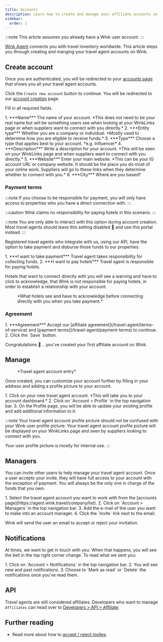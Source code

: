 ```yaml
---
title: Accounts
description: Learn how to create and manage your affiliate accounts on Wink.
sidebar:
  order: 1
---
```



:::note
This article assumes you already have a Wink user account.
:::

[Wink Agent](https://agent.wink.travel) connects you with travel inventory worldwide. This article steps you through creating and manging your travel agent accounts on Wink.

## Create account

Once you are authenticated, you will be redirected to your [accounts page](https://agent.wink.travel/company/list) that shows you all your travel agent accounts.

Click the `Create new account` button to continue. You will be redirected to our [account creation](https://agent.wink.travel/company/create) page. 

Fill in all required fields.

<Steps>
1. ***Name*** The name of your account. *This does not need to be your real name but will be something users see when looking at your WinkLinks page or when suppliers want to connect with you directly.*
2. ***Entity type*** Whether you are a company or individual. *Mostly used to determine how you are eligible to receive funds.*
3. ***Type*** Choose a type that applies best to your account. *e.g. Influencer* 
4. ***Description*** Write a description for your account. *This will be seen on your WinkLinks page and when suppliers want to connect with you directly.*
5. ***Website*** Enter your main website. *This can be your IG account URL or company website. It should be the place you do most of your online work. Suppliers will go to these links when they determine whether to connect with you.*
6. ***City*** Where are you based?
</Steps>

### Payment terms

:::note
If you choose to be responsible for payment, you will only have access to properties who you have a direct connection with.
:::

:::caution
Wink claims no responsibility for paying hotels in this scenario.
:::

:::note
You are only able to interact with this option during account creation. Most travel agents should leave this setting disabled 🛑 and use this portal instead.
:::

Registered travel agents who integrate with us, using our API, have the option to take payment and disburse those funds to our properties.

<Steps>
1. ***I want to take payment*** Travel agent takes responsibility for collecting funds.
2. ***I want to pay hotels*** Travel agent is responsible for paying hotels.
</Steps>

Hotels that want to connect directly with you will see a warning and have to click to acknowledge, that Wink is not responsible for paying hotels, in order to establish a relationship with your account.

<figure>
<CloudinaryImage 
      width="700"
      height="220"
      resize="scale"
      quality="best"
      alt="Property acknowledge TA relationship"
      src="academy/property-ta-agreement" 
      errorImage="noimage_opaque_nyrtl0.png"
    />
    <figcaption>*What hotels see and have to acknowledge before connecting directly with you when you take payment.*</figcaption>
</figure>

### Agreement

<Steps>
1. ***Agreement*** Accept our [affiliate agreement](/travel-agent/terms-of-service) and [payment terms](/travel-agent/payment-terms) to continue.
2. Click the `Save` button.
</Steps>

Congratulations 🎉 ...you've created your first affiliate account on Wink.

## Manage

<figure>
<CloudinaryImage 
      width="350"
      height="445"
      resize="scale"
      quality="best"
      alt="Travel agent account"
      src="academy/travel-agent" 
      errorImage="noimage_opaque_nyrtl0.png"
    />
    <figcaption>*Travel agent account entry*</figcaption>
</figure>

Once created, you can customize your account further by filling in your address and adding a profile picture to your account. 

<Steps>
1. Click on your new travel agent account. *This will take you to your account dashboard.*
2. Click on `Account > Profile` in the top navigation bar.
3. On the Profile page, you will be able to update your existing profile and add additional information to it.
</Steps>

:::note
Your travel agent account profile picture should not be confused with your Wink user profile picture. Your travel agent account profile picture will be displayed on your WinkLinks page and seen by suppliers looking to connect with you. 

Your user profile picture is mostly for internal use.
:::

## Managers

You can invite other users to help manage your travel agent account. Once a user accepts your invite, they will have full access to your account with the exception of payment. You will always be the only one in charge of the funds that you own.

<Steps>
1. Select the travel agent account you want to work with from the [accounts page](https://agent.wink.travel/company/list).
2. Click on `Account > Managers` in the top navigation bar.
3. Add the e-mail of the user you want to make into an account manager.
4. Click the `Invite` link next to the email.
</Steps>

Wink will send the user an email to accept or reject your invitation.

## Notifications

At times, we want to get in touch with you. When that happens, you will see the bell in the top right corner change. 
To read what we sent you:

<Steps>
1. Click on `Account > Notifications` in the top navigation bar.
2. You will see new and past notifications.
3. Choose to `Mark as read` or `Delete` the notifications once you've read them.
</Steps>

## API

Travel agents are still considered affiliates. Developers who want to manage `Affiliates` can head over to [Developers > API > Affiliate](/developers/apis/#affiliate-api).

## Further reading

- Read more about how to [accept / reject invites](/user/invites).
